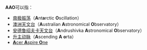 '''AAO'''可以指：

* [[南极振荡|南极振荡]]（'''A'''nt'''a'''rctic '''O'''scillation）
* [[澳洲天文台|澳洲天文台]]（'''A'''ustralian '''A'''stronomical '''O'''bservatory）
* [[安德鲁绍夫卡天文台|安德鲁绍夫卡天文台]]（'''A'''ndrushivka '''A'''stronomical '''O'''bservatory）
* [[升主动脉|升主动脉]]（'''A'''scending '''A''' '''o'''rta）
* [[Acer_Aspire_One|'''A'''cer '''A'''spire '''O'''ne]]

{{disambig|cat=三字拉丁字母缩写消歧义}}